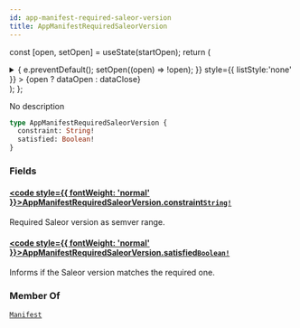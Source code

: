 ```yaml
---
id: app-manifest-required-saleor-version
title: AppManifestRequiredSaleorVersion
---
```






const [open, setOpen] = useState(startOpen);
return (
<details {...(open ? { open: true } : {})} className="details" style={{ border:'none', boxShadow:'none', background:'var(--ifm-background-color)' }}>
<summary
onClick={(e) => {
e.preventDefault();
setOpen((open) => !open);
}}
style={{ listStyle:'none' }} >
{open ? dataOpen : dataClose}
</summary>
{open && children}
</details>
);
};

No description

```graphql
type AppManifestRequiredSaleorVersion {
  constraint: String!
  satisfied: Boolean!
}
```

### Fields

#### [<code style={{ fontWeight: 'normal' }}>AppManifestRequiredSaleorVersion.<b>constraint</b></code>](#)<Bullet />[`String!`](../../../api-reference/miscellaneous/scalars/string.mdx) <Badge class="badge badge--secondary" text="non-null"/> <Badge class="badge badge--secondary" text="scalar"/> <Badge class="badge badge--secondary" text="miscellaneous"/>

Required Saleor version as semver range.


<Badge text="Added in Saleor 3.13" class="badge badge--secondary margin-bottom--sm" />


<FeaturePreview />

#### [<code style={{ fontWeight: 'normal' }}>AppManifestRequiredSaleorVersion.<b>satisfied</b></code>](#)<Bullet />[`Boolean!`](../../../api-reference/miscellaneous/scalars/boolean.mdx) <Badge class="badge badge--secondary" text="non-null"/> <Badge class="badge badge--secondary" text="scalar"/> <Badge class="badge badge--secondary" text="miscellaneous"/>

Informs if the Saleor version matches the required one.


<Badge text="Added in Saleor 3.13" class="badge badge--secondary margin-bottom--sm" />


<FeaturePreview />

### Member Of

[`Manifest`](../../../api-reference/apps/objects/manifest.mdx) <Badge class="badge badge--secondary" text="object"/>

